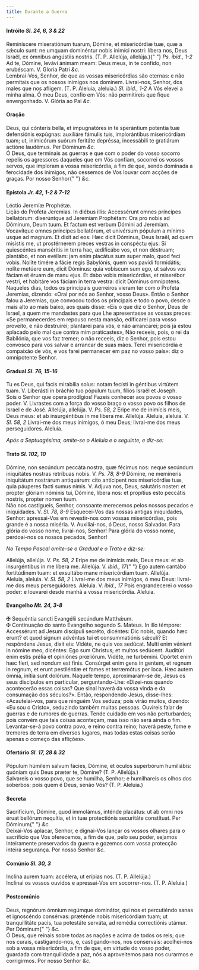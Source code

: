 ```yaml
---
title: Durante a Guerra
---
```


<h4 class="text-center">
  Intróito <em>Sl. 24, 6, 3 & 22</em>
</h4>
<div class="grid grid-cols-2 gap-5">
  <span class="text-justify">
    Reminíscere miseratiónum tuarum, Dómine, et misericórdiæ tuæ, quæ a sǽculo
    sunt: ne umquam dominéntur nobis inimíci nostri: líbera nos, Deus Israël, ex
    ómnibus angústiis nostris. (T. P. Allelúja, allelúja.){" "}
    <em>Ps. ibid., 1-2</em> Ad te, Dómine, levávi ánimam meam: Deus meus, in te
    confído, non erubéscam. V. Gloria Patri <em>&c.</em>
  </div>
  <span class="text-justify">
    Lembrai-Vos, Senhor, de que as vossas misericórdias são eternas: e não
    permitais que os nossos inimigos nos dominem. Livrai-nos, Senhor, dos males
    que nos afligem. (T. P. Aleluia, aleluia.) <em>Sl. ibid., 1-2</em> A Vós
    elevei a minha alma. Ó meu Deus, confio em Vós: não permitireis que fique
    envergonhado. V. Glória ao Pai <em>&c.</em>
  </span>
</div>

<h4 class="text-center">Oração</h4>
<div class="grid grid-cols-2 gap-5">
  <span class="text-justify">
    Deus, qui cónteris bella, et impugnatóres in te sperántium potentia tuæ
    defensiónis expúgnas: auxiliáre fámulis tuis, implorántibus misericórdiam
    tuam; ut, inimicórum suórum feritáte depréssa, incessábili te gratiárum
    actióne laudémus. Per Dóminum <em>&c.</em>
  </div>
  <span class="text-justify">
    Ó Deus, que terminais as guerras e que com o poder do vosso socorro repelis
    os agressores daqueles que em Vós confiam, socorrei os vossos servos, que
    imploram a vossa misericórdia, a fim de que, sendo dominada a ferocidade dos
    inimigos, não cessemos de Vos louvar com acções de graças. Por nosso Senhor{" "}
    <em>&c.</em>
  </span>
</div>

<h4 class="text-center">
  Epístola <em>Jr. 42, 1-2 & 7-12</em>
</h4>
<div class="grid grid-cols-2 gap-5">
  <span class="text-justify">Léctio Jeremíæ Prophétæ.</div>
  <span class="text-justify">Lição do Profeta Jeremias.</div>
  <span class="text-justify">
    In diébus illis: Accessérunt omnes príncipes bellatórum: dixerúntque ad
    Jeremíam Prophétam: Ora pro nobis ad Dóminum, Deum tuum. Et factum est
    verbum Dómini ad Jeremíam. Vocavítque omnes príncipes bellatórum, et
    univérsum pópulum a mínimo usque ad magnum. Et dixit ad eos: Hæc dicit
    Dóminus, Deus Israël, ad quem misístis me, ut prostérnerem preces vestras in
    conspéctu ejus: Si quiescéntes manséritis in terra hac, ædificábo vos, et
    non déstruam; plantábo, et non evéllam: jam enim placátus sum super malo,
    quod feci vobis. Nolíte timére a fácie regis Babylónis, quem vos pavídi
    formidátis; nolíte metúere eum, dicit Dóminus: quia vobíscum sum ego, ut
    salvos vos fáciam et éruam de manu ejus. Et dabo vobis misericórdias, et
    miserébor vestri, et habitáre vos fáciam in terra vestra: dicit Dóminus
    omnípotens.
  </div>
  <span class="text-justify">
    Naqueles dias, todos os principais guerreiros vieram ter com o Profeta
    Jeremias, dizendo: «Orai por nós ao Senhor, vosso Deus». Então o Senhor
    falou a Jeremias, que convocou todos os principais e todo o povo, desde o
    mais alto ao mais baixo, aos quais disse: «Eis o que diz o Senhor, Deus de
    Israel, a quem me mandastes para que Lhe apresentasse as vossas preces: «Se
    permanecerdes em repouso nesta mansão, edificarei para vosso proveito, e não
    destruirei; plantarei para vós, e não arrancarei; pois já estou aplacado
    pelo mal que contra mim praticastes», Não receeis, pois, o rei da Babilónia,
    que vos faz tremer; o não receeis, diz o Senhor, pois estou convosco para
    vos salvar e arrancar de suas mãos. Terei misericórdia e compaixão de vós, e
    vos farei permanecer em paz no vosso país»: diz o omnipotente Senhor.
  </span>
</div>

<h4 class="text-center">
  Gradual <em>Sl. 76, 15-16</em>
</h4>
<div class="grid grid-cols-2 gap-5">
  <span class="text-justify">
    Tu es Deus, qui facis mirabília solus: notam fecísti in géntibus virtútem
    tuam. V. Liberásti in bráchio tuo pópulum tuum, fílios Israël et Joseph.
  </div>
  <span class="text-justify">
    Sois o Senhor que opera prodígios! Fazeis conhecer aos povos o vosso poder.
    V. Livrastes com a força do vosso braço o vosso povo os filhos de Israel e
    de José.
  </div>
  <span class="text-justify">
    Allelúja, allelúja. V. <em>Ps. 58, 2</em> Eripe me de inimícis meis, Deus
    meus: et ab insurgéntibus in me líbera me. Allelúja.
  </div>
  <span class="text-justify">
    Aleluia, aleluia. V. <em>Sl. 58, 2</em> Livrai-me dos meus inimigos, ó meu
    Deus; livrai-me dos meus perseguidores. Aleluia.
  </span>
</div>

<em>Após a Septuagésima, omite-se o Aleluia e o seguinte, e diz-se:</em>

<h4 class="text-center">
  Trato <em>Sl. 102, 10</em>
</h4>
<div class="grid grid-cols-2 gap-5">
  <span class="text-justify">
    Dómine, non secúndum peccáta nostra, quæ fécimus nos: neque secúndum
    iniquitátes nostras retríbuas nobis. V. <em>Ps. 78, 8-9</em> Dómine, ne
    memíneris iniquitátum nostrárum antiquárum: cito antícipent nos misericórdiæ
    tuæ, quia páuperes facti sumus nimis. V. Adjuva nos, Deus, salutáris noster:
    et propter glóriam nóminis tui, Dómine, líbera nos: et propítius esto
    peccátis nostris, propter nomen tuum.
  </div>
  <span class="text-justify">
    Não nos castigueis, Senhor, consoante merecemos pelos nossos pecados e
    iniquidades. V. <em>Sl. 78, 8-9</em> Esquecei-Vos das nossas antigas
    iniquidades, Senhor: apressai-Vos em revestir-nos com vossas misericórdias,
    pois grande é a nossa miséria. V. Auxiliai-nos, ó Deus, nosso Salvador. Para
    glória do vosso nome, livrai-nos, Senhor! Para glória do vosso nome,
    perdoai-nos os nossos pecados, Senhor!
  </span>
</div>

<em>No Tempo Pascal omite-se o Gradual e o Trato e diz-se: </em>

<div class="grid grid-cols-2 gap-5">
  <span class="text-justify">
    Allelúja, allelúja. V. <em>Ps. 58, 2</em> Eripe me de inimícis meis, Deus
    meus: et ab insurgéntibus in me líbera me. Allelúja. V. <em>ibid., 17</em>{" "}
    Ego autem cantábo fortitúdinem tuam: et exsultábo mane misericórdiam tuam.
    Allelúja.
  </div>
  <span class="text-justify">
    Aleluia, aleluia. V. <em>Sl. 58, 2</em> Livrai-me dos meus inimigos, ó meu
    Deus: livrai-me dos meus perseguidores. Aleluia. V. <em>ibid., 17</em> Pois
    engrandecerei o vosso poder: e louvarei desde manhã a vossa misericórdia.
    Aleluia.
  </span>
</div>

<h4 class="text-center">
  Evangelho <em>Mt. 24, 3-8</em>
</h4>
<div class="grid grid-cols-2 gap-5">
  <span class="text-justify">
    <span class="text-danger">&#10016;</span> Sequéntia sancti Evangélii
    secúndum Matthǽum.
  </div>
  <span class="text-justify">
    <span class="text-danger">&#10016;</span> Continuação do santo Evangelho
    segundo S. Mateus.
  </div>
  <span class="text-justify">
    In illo témpore: Accessérunt ad Jesum discípuli secréto, dicéntes: Dic
    nobis, quando hæc erunt? et quod signum advéntus tui et consummatiónis
    sǽculi? Et respóndens Jesus, dixit eis: Vidéte, ne quis vos sedúcat. Multi
    enim vénient in nómine meo, dicéntes: Ego sum Christus; et multos sedúcent.
    Auditúri enim estis prǿlia et opiniónes prœliórum. Vidéte, ne turbémini.
    Opórtet enim hæc fíeri, sed nondum est finis. Consúrget enim gens in gentem,
    et regnum in regnum, et erunt pestiléntiæ et fames et terræmótus per loca.
    Hæc autem ómnia, inítia sunt dolórum.
  </div>
  <span class="text-justify">
    Naquele tempo, aproximaram-se de, Jesus os seus discípulos em particular,
    perguntando-Lhe: «Dizei-nos quando acontecerão essas coisas? Que sinal
    haverá da vossa vinda e da consumação dos séculos?». Então, respondendo
    Jesus, disse-lhes: «Acautelai-vos, para que ninguém Vos seduza; pois virão
    muitos, dizendo: «Eu sou o Cristo», seduzindo também muitas pessoas.
    Ouvireis falar de guerras e de rumores de guerras. Tende cuidado em vos não
    perturbardes; pois convém que tais coisas aconteçam, mas isso não será ainda
    o fim. Levantar-se-á povo contra povo, e reino contra reino; haverá peste,
    fome e tremores de terra em diversos lugares, mas todas estas coisas serão
    apenas o começo das aflições».
  </span>
</div>

<h4 class="text-center">
  Ofertório <em>Sl. 17, 28 & 32</em>
</h4>
<div class="grid grid-cols-2 gap-5">
  <span class="text-justify">
    Pópulum húmilem salvum fácies, Dómine, et óculos superbórum humiliábis:
    quóniam quis Deus præter te, Dómine? (T. P. Allelúja.)
  </div>
  <span class="text-justify">
    Salvareis o vosso povo, que se humilha, Senhor; e humilhareis os olhos dos
    soberbos: pois quem é Deus, senão Vós? (T. P. Aleluia.)
  </span>
</div>

<h4 class="text-center">Secreta</h4>
<div class="grid grid-cols-2 gap-5">
  <span class="text-justify">
    Sacrifícium, Dómine, quod immolámus, inténde placátus: ut ab omni nos éruat
    bellórum nequítia, et in tuæ protectiónis securitáte constítuat. Per Dóminum{" "}
    <em>&c.</em>
  </div>
  <span class="text-justify">
    Deixai-Vos aplacar, Senhor, e dignai-Vos lançar os vossos olhares para o
    sacrifício que Vos oferecemos, a fim de que, pelo seu poder, sejamos
    inteiramente preservados da guerra e gozemos com vossa protecção inteira
    segurança. Por nosso Senhor <em>&c.</em>
  </span>
</div>

<h4 class="text-center">
  Comúnio <em>Sl. 30, 3</em>
</h4>
<div class="grid grid-cols-2 gap-5">
  <span class="text-justify">
    Inclína aurem tuam: accélera, ut erípias nos. (T. P. Allelúja.)
  </div>
  <span class="text-justify">
    Inclinai os vossos ouvidos e apressai-Vos em socorrer-nos. (T. P. Aleluia.)
  </span>
</div>

<h4 class="text-center">Postcomúnio</h4>
<div class="grid grid-cols-2 gap-5">
  <span class="text-justify">
    Deus, regnórum ómnium regúmque dominátor, qui nos et percutiéndo sanas et
    ignoscéndo consérvas: præténde nobis misericórdiam tuam; ut tranquillitáte
    pacis, tua potestáte serváta, ad remédia correctiónis utámur. Per Dóminum{" "}
    <em>&c.</em>
  </div>
  <span class="text-justify">
    Ó Deus, que reinais sobre todas as nações e acima de todos os reis; que nos
    curais, castigando-nos, e, castigando-nos, nos conservais: acolhei-nos sob a
    vossa misericórdia, a fim de que, em virtude do vosso poder, guardada com
    tranquilidade a paz, nós a aproveitemos para nos curarmos e corrigirmos. Por
    nosso Senhor <em>&c.</em>
  </span>
</div>

